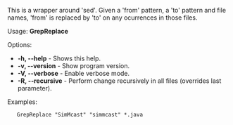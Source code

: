 This is a wrapper around 'sed'. Given a 'from' pattern, a 'to' pattern and file names, 'from' is replaced by 'to' on any ocurrences in those files.

Usage: '''GrepReplace''' <from> <to> <files>

Options:
* '''-h, --help''' - Shows this help.
* '''-v, --version''' - Show program version.
* '''-V, --verbose''' - Enable verbose mode.
* '''-R, --recursive''' - Perform change recursively in all files (overrides last parameter).

Examples:

    GrepReplace "SimMcast" "simmcast" *.java 


{{Scripts}}
